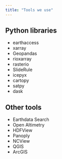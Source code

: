 ```yaml
---
title: "Tools we use"
---
```


## Python libraries

- earthaccess
- xarray
- Geopandas
- rioxarray
- rasterio
- SlideRule
- icepyx
- cartopy
- satpy
- dask

## Other tools
- Earthdata Search
- Open Altimetry
- HDFView
- Panoply
- NCView
- QGIS
- ArcGIS